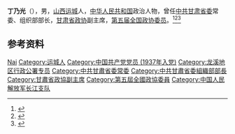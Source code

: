 '''丁乃光'''（{{bd|1917年||1981年|}}），男，[[山西|山西]][[运城|运城]]人，[[中华人民共和国|中华人民共和国]]政治人物，曾任[[中共甘肃省委|中共甘肃省委]]常委、组织部部长，[[甘肃省政协|甘肃省政协]]副主席，[[第五届全国政协委员|第五届全国政协委员]]。<ref>{{Cite book|title=甘肃大辞典|author=郭方忠, 张克复, 吕靖华主编|publisher=甘肃文化出版社|year=2000|isbn=|location=兰州|pages=}}</ref><ref>{{Cite book|title=历届全国政协委员人名辞典|author=|publisher=中国国际广播出版社|year=1996|isbn=9787507813746|location=北京|pages=286}}</ref><ref>{{Cite book|title=中华人民共和国职官志|author=何虎生, 李耀东, 向常福主编|publisher=中国社会出版社|year=2003|isbn=9787800883934|location=北京|pages=}}</ref>

== 参考资料 ==
{{reflist}}

{{中国人物小作品}}

{{Authority control}}
{{DEFAULTSORT:Ding丁}}
[[Category:丁姓|Nai]]
[[Category:运城人|Category:运城人]]
[[Category:中国共产党党员_(1937年入党)|Category:中国共产党党员 (1937年入党)]]
[[Category:龙溪地区行政公署专员|Category:龙溪地区行政公署专员]]
[[Category:中共甘肅省委常委|Category:中共甘肅省委常委]]
[[Category:中共甘肅省委組織部部長|Category:中共甘肅省委組織部部長]]
[[Category:甘肅省政協副主席|Category:甘肅省政協副主席]]
[[Category:第五屆全國政協委員|Category:第五屆全國政協委員]]
[[Category:中国人民解放军长江支队|Category:中国人民解放军长江支队]]